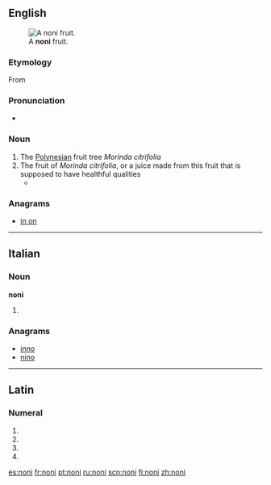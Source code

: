 ==English==
[[File:Morinda_citrifolia_Fruit.jpg|thumb|A '''noni''' fruit.]]

===Etymology===

From {{etyl|haw}} {{term|lang=haw|noni}}

===Pronunciation===
* {{IPA|ˈnoʊni}} {{a|US}}

===Noun===
{{en-noun|s|-}}

# The [[Polynesia]]n fruit tree ''Morinda citrifolia''
# The fruit of ''Morinda citrifolia'', or a juice made from this fruit that is supposed to have healthful qualities
#* {{quote-news|year=2009|date=August 20|author=DocsTheYou|title=Are antioxidants worth the cash?|work=Toronto Star|url=http://www.thestar.com/living/article/682895
|passage=I'm wondering if the claims you hear about the so-called miracle antioxidants – including goji, açai and '''noni''' – are true. }}

===Anagrams===
* [[in on#English|in on]]

----

==Italian==

===Noun===
'''noni''' {{m}}

# {{plural of|[[nono]]|lang=it}}

===Anagrams===
* [[inno#Italian|inno]]
* [[nino#Italian|nino]]

----

==Latin==

===Numeral===
{{la-num-form|nonī}}

# {{inflection of|nonus|nonus|nom|m|p|lang=la}}
# {{inflection of|nonus|nonus|gen|m|s|lang=la}}
# {{inflection of|nonus|nonus|gen|n|s|lang=la}}
# {{inflection of|nonus|nonus|voc|m|p|lang=la}}
{{count page|[[Wiktionary:Page count]]}}

[[es:noni]]
[[fr:noni]]
[[pt:noni]]
[[ru:noni]]
[[scn:noni]]
[[fi:noni]]
[[zh:noni]]